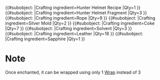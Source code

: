 {{Item
|ItemID=a33
|BoolEventItem=No
|ItemType=Protective Gear
|ItemSubType=Helmet
|ArmorClass=Light Armor
|note=finished
|Attack=5
|Defense=11
|Mana=0
|Weight=190
|Wrapping=3
|LevelEquipRequirement=25
|BoolDepositGuild=Yes
|ShopSellPrice=264
|BoolExchange=No
|BoolAuction=Yes
|FreeTextOverview=It was added to the game with the April 3, 2018 update.
|BoolQuest=No
|BoolEnchantment=Yes
|EnchantDef1=1
|EnchantDef2=1
|EnchantDef3=1
|EnchantDef4=1
|BoolCraft=Yes
|CraftCommand=/craft_a33
|SkillCraft=Crafting (Skill)
|SkillCraftLevel=3
|ManaCrafting=150
}}
{{#subobject:
|Crafting ingredient=Hunter Helmet Recipe
|Qty=1
}}
{{#subobject:
|Crafting ingredient=Hunter Helmet Fragment
|Qty=3
}}
{{#subobject:
|Crafting ingredient=Rope
|Qty=9
}}
{{#subobject:
|Crafting ingredient=Silver Mold
|Qty=2
}}
{{#subobject:
|Crafting ingredient=Coke
|Qty=7
}}
{{#subobject:
|Crafting ingredient=Solvent
|Qty=3
}}
{{#subobject:
|Crafting ingredient=Leather
|Qty=18
}}
{{#subobject:
|Crafting ingredient=Sapphire
|Qty=1
}}
=Note=
Once enchanted, it can be wrapped using only 1 [[Wrap]] instead of 3